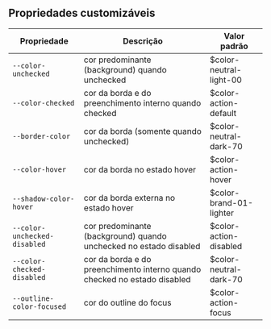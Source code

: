## Propriedades customizáveis

| Propriedade                  | Descrição                                                                 | Valor padrão            |
| ---------------------------- | ------------------------------------------------------------------------- | ----------------------- |
| `--color-unchecked `         | cor predominante (background) quando unchecked                            | $color-neutral-light-00 |
| `--color-checked`            | cor da borda e do preenchimento interno quando checked                    | $color-action-default   |
| `--border-color`             | cor da borda (somente quando unchecked)                                   | $color-neutral-dark-70  |
| `--color-hover`              | cor da borda no estado hover                                              | $color-action-hover     |
| `--shadow-color-hover`       | cor da borda externa no estado hover                                      | $color-brand-01-lighter |
| `--color-unchecked-disabled` | cor predominante (background) quando unchecked no estado disabled         | $color-action-disabled  |
| `--color-checked-disabled`   | cor da borda e do preenchimento interno quando checked no estado disabled | $color-neutral-dark-70  |
| `--outline-color-focused`    | cor do outline do focus                                                   | $color-action-focus     |
